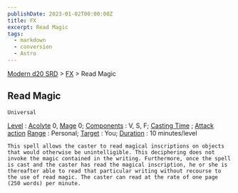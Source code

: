 ```yaml
---
publishDate: 2023-01-02T00:00:00Z
title: FX
excerpt: Read Magic
tags:
  - markdown
  - conversion
  - Astro
---
```


[Modern d20 SRD](/#modernD20) > [FX](modern-d20-srd-fx-index) > Read Magic

## Read Magic




    Universal

[Level](modern-d20-srd-fx-level)
:
[Acolyte](modern-d20-srd-classes-advanced-acolyte)
0,
[Mage](modern-d20-srd-classes-advanced-mage)
0;
[Components](modern-d20-srd-fx-components)
: V, S, F;
[Casting Time](modern-d20-srd-fx-casting-time)
;
[Attack action](modern-d20-srd-combat-attack-actions)
[Range](modern-d20-srd-fx-range)
: Personal;
[Target](modern-d20-srd-fx-target)
: You;
[Duration](modern-d20-srd-fx-duration)
: 10 minutes/level

    This spell allows the caster to read magical inscriptions on objects that would otherwise be unintelligible. This deciphering does not invoke the magic contained in the writing. Furthermore, once the spell is cast and the caster has read the magical inscription, he or she is thereafter able to read that particular writing without recourse to the use of read magic. The caster can read at the rate of one page (250 words) per minute.
